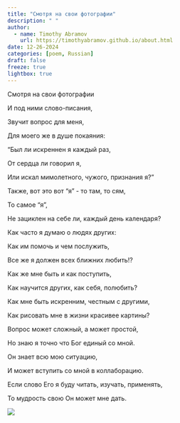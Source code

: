 ```yaml
---
title: "Смотря на свои фотографии"
description: " "
author:
  - name: Timothy Abramov
    url: https://timothyabramov.github.io/about.html
date: 12-26-2024
categories: [poem, Russian] 
draft: false
freeze: true
lightbox: true
---
```


Смотря на свои фотографии 

И под ними слово-писания, 

Звучит вопрос для меня, 

Для моего же в душе покаяния: 

"Был ли искреннен я каждый раз, 

От сердца ли говорил я, 

Или искал мимолетного, чужого, признания я?" 

Также, вот это вот "я" - то там, то сям, 

То самое "я",

Не зациклен на себе ли, каждый день календаря? 

Как часто я думаю о людях других: 

Как им помочь и чем послужить, 

Все же я должен всех ближних любить!? 

Как же мне быть и как поступить, 

Как научится других, как себя, полюбить? 

Как мне быть искренним, честным с другими, 

Как рисовать мне в жизни красивее картины? 

Вопрос может сложный, а может простой, 

Но знаю я точно что Бог единый со мной. 

Он знает всю мою ситуацию, 

И может вступить со мной в коллаборацию. 

Если слово Его я буду читать, изучать, применять,

То мудрость свою Он может мне дать.

![](images/1.jpg){group="group1"}



